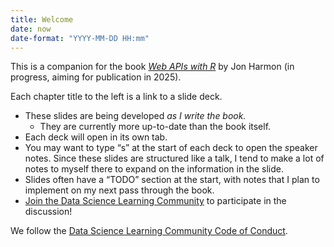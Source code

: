 ```yaml
---
title: Welcome
date: now
date-format: "YYYY-MM-DD HH:mm"
---
```


This is a companion for the book [*Web APIs with R*](https://wapir.io/) by Jon Harmon (in progress, aiming for publication in 2025).

Each chapter title to the left is a link to a slide deck.

-   These slides are being developed *as I write the book.*
    -   They are currently more up-to-date than the book itself.
-   Each deck will open in its own tab.
-   You may want to type "s" at the start of each deck to open the *s*peaker notes. Since these slides are structured like a talk, I tend to make a lot of notes to myself there to expand on the information in the slide.
-   Slides often have a "TODO" section at the start, with notes that I plan to implement on my next pass through the book.
-   [Join the Data Science Learning Community](https://dslc.io/join) to participate in the discussion!

We follow the [Data Science Learning Community Code of Conduct](https://dslc.io/conduct).
